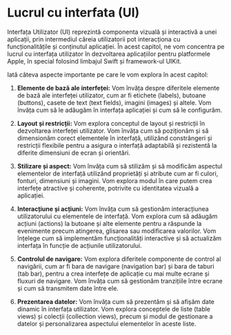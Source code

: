 # Lucrul cu interfata (UI)

Interfața Utilizator (UI) reprezintă componenta vizuală și interactivă a unei aplicații, prin intermediul căreia utilizatorii pot interacționa cu funcționalitățile și conținutul aplicației. În acest capitol, ne vom concentra pe lucrul cu interfața utilizator în dezvoltarea aplicațiilor pentru platformele Apple, în special folosind limbajul Swift și framework-ul UIKit.

Iată câteva aspecte importante pe care le vom explora în acest capitol:

1. **Elemente de bază ale interfeței:** Vom învăța despre diferitele elemente de bază ale interfeței utilizator, cum ar fi etichete (labels), butoane (buttons), casete de text (text fields), imagini (images) și altele. Vom învăța cum să le adăugăm în interfața aplicației și cum să le configurăm.

2. **Layout și restricții:** Vom explora conceptul de layout și restricții în dezvoltarea interfeței utilizator. Vom învăța cum să poziționăm și să dimensionăm corect elementele în interfață, utilizând constrângeri și restricții flexibile pentru a asigura o interfață adaptabilă și rezistentă la diferite dimensiuni de ecran și orientări.

3. **Stilizare și aspect:** Vom învăța cum să stilizăm și să modificăm aspectul elementelor de interfață utilizând proprietăți și atribute cum ar fi culori, fonturi, dimensiuni și imagini. Vom explora modul în care putem crea interfețe atractive și coherente, potrivite cu identitatea vizuală a aplicației.

4. **Interacțiune și acțiuni:** Vom învăța cum să gestionăm interacțiunea utilizatorului cu elementele de interfață. Vom explora cum să adăugăm acțiuni (actions) la butoane și alte elemente pentru a răspunde la evenimente precum atingerea, glisarea sau modificarea valorilor. Vom înțelege cum să implementăm funcționalități interactive și să actualizăm interfața în funcție de acțiunile utilizatorului.

5. **Controlul de navigare:** Vom explora diferitele componente de control al navigării, cum ar fi bara de navigare (navigation bar) și bara de taburi (tab bar), pentru a crea interfețe de aplicație cu mai multe ecrane și fluxuri de navigare. Vom învăța cum să gestionăm tranzițiile între ecrane și cum să transmitem date între ele.

6. **Prezentarea datelor:** Vom învăța cum să prezentăm și să afișăm date dinamic în interfața utilizator. Vom explora conceptele de liste (table views) și colecții (collection views), precum și modul de gestionare a datelor și personalizarea aspectului elementelor în aceste liste.
